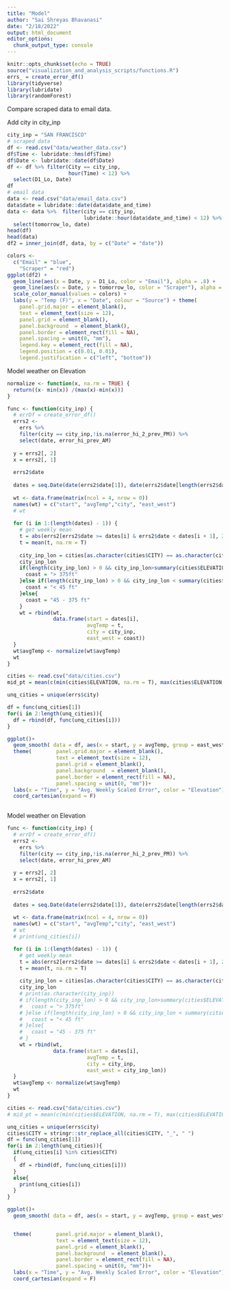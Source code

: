 ```yaml
---
title: "Model"
author: "Sai Shreyas Bhavanasi"
date: "2/18/2022"
output: html_document
editor_options: 
  chunk_output_type: console
---
```


```r
knitr::opts_chunk$set(echo = TRUE)
source("visualization_and_analysis_scripts/functions.R")
errs_ = create_error_df()
library(tidyverse)
library(lubridate)
library(randomForest)
```

Compare scraped data to email data. 

Add city in city_inp

```r
city_inp = "SAN FRANCISCO"
# scraped data
df <- read.csv("data/weather_data.csv")
df$Time <- lubridate::hms(df$Time)
df$Date <- lubridate::date(df$Date)
df <- df %>% filter(City == city_inp,
                    hour(Time) < 12) %>%
  select(D1_Lo, Date)
df
# email data
data <- read.csv("data/email_data.csv")
data$date = lubridate::date(data$date_and_time)
data <- data %>%  filter(city == city_inp,
                         lubridate::hour(data$date_and_time) < 12) %>%
  select(tomorrow_lo, date)
head(df)
head(data)
df2 = inner_join(df, data, by = c("Date" = "date"))

colors <-
  c("Email" = "blue",
    "Scraper" = "red")
ggplot(df2) +
  geom_line(aes(x = Date, y = D1_Lo, color = "Email"), alpha = .8) +
  geom_line(aes(x = Date, y = tomorrow_lo, color = "Scraper"), alpha = .8) +
  scale_color_manual(values = colors) +
  labs(y = "Temp (F)", x = "Date", colour = "Source") + theme(
    panel.grid.major = element_blank(),
    text = element_text(size = 12),
    panel.grid = element_blank(),
    panel.background  = element_blank(),
    panel.border = element_rect(fill = NA),
    panel.spacing = unit(0, "mm"),
    legend.key = element_rect(fill = NA),
    legend.position = c(0.01, 0.01),
    legend.justification = c("left", "bottom"))

```


Model weather on Elevation

```r
normalize <- function(x, na.rm = TRUE) {
  return((x- min(x)) /(max(x)-min(x)))
}

func <- function(city_inp) {
  # errDf = create_error_df()
  errs2 <-
    errs %>%
    filter(city == city_inp,!is.na(error_hi_2_prev_PM)) %>%
    select(date, error_hi_prev_AM)
  
  y = errs2[, 2]
  x = errs2[, 1]
  
  errs2$date
  
  dates = seq.Date(date(errs2$date[1]), date(errs2$date[length(errs2$date)]), by = 7)
  
  wt <- data.frame(matrix(ncol = 4, nrow = 0))
  names(wt) = c("start", "avgTemp","city", "east_west")
  # wt
  
  for (i in 1:(length(dates) - 1)) {
    # get weekly mean
    t = abs(errs2[errs2$date >= dates[i] & errs2$date < dates[i + 1], 2])
    t = mean(t, na.rm = T)
    
    city_inp_lon = cities[as.character(cities$CITY) == as.character(city_inp),]$ELEVATION  
    city_inp_lon
    if(length(city_inp_lon) > 0 && city_inp_lon>summary(cities$ELEVATION)[5]){
      coast = "> 375ft"
    }else if(length(city_inp_lon) > 0 && city_inp_lon < summary(cities$ELEVATION)[2]){
      coast = "< 45 ft"
    }else{
      coast = "45 - 375 ft"
    }
    wt = rbind(wt,
               data.frame(start = dates[i],
                          avgTemp = t,
                          city = city_inp,
                          east_west = coast))
  }
  wt$avgTemp <- normalize(wt$avgTemp)
  wt
}

cities <- read.csv("data/cities.csv")
mid_pt = mean(c(min(cities$ELEVATION, na.rm = T), max(cities$ELEVATION, na.rm = T)))

unq_cities = unique(errs$city)

df = func(unq_cities[1])
for(i in 2:length(unq_cities)){
  df = rbind(df, func(unq_cities[i]))
}

ggplot()+
  geom_smooth( data = df, aes(x = start, y = avgTemp, group = east_west, color = east_west), alpha = .4, se = T)+
  theme(        panel.grid.major = element_blank(),
                text = element_text(size = 12),
                panel.grid = element_blank(),
                panel.background  = element_blank(),
                panel.border = element_rect(fill = NA),
                panel.spacing = unit(0, "mm"))+
  labs(x = "Time", y = "Avg. Weekly Scaled Error", color = "Elevation")+
  coord_cartesian(expand = F)
  
```

Model weather on Elevation

```r
func <- function(city_inp) {
  # errDf = create_error_df()
  errs2 <-
    errs %>%
    filter(city == city_inp,!is.na(error_hi_2_prev_PM)) %>%
    select(date, error_hi_prev_AM)
  
  y = errs2[, 2]
  x = errs2[, 1]
  
  errs2$date
  
  dates = seq.Date(date(errs2$date[1]), date(errs2$date[length(errs2$date)]), by = 7)
  
  wt <- data.frame(matrix(ncol = 4, nrow = 0))
  names(wt) = c("start", "avgTemp","city", "east_west")
  # wt
  # print(unq_cities[i])

  for (i in 1:(length(dates) - 1)) {
    # get weekly mean
    t = abs(errs2[errs2$date >= dates[i] & errs2$date < dates[i + 1], 2])
    t = mean(t, na.rm = T)
    
    city_inp_lon = cities[as.character(cities$CITY) == as.character(city_inp),]$CLIMATE  
    city_inp_lon
    # print(as.character(city_inp))
    # if(length(city_inp_lon) > 0 && city_inp_lon>summary(cities$ELEVATION)[5]){
    #   coast = "> 375ft"
    # }else if(length(city_inp_lon) > 0 && city_inp_lon < summary(cities$ELEVATION)[2]){
    #   coast = "< 45 ft"
    # }else{
    #   coast = "45 - 375 ft"
    # }
    wt = rbind(wt,
               data.frame(start = dates[i],
                          avgTemp = t,
                          city = city_inp,
                          east_west = city_inp_lon))
  }
  wt$avgTemp <- normalize(wt$avgTemp)
  wt
}

cities <- read.csv("data/cities.csv")
# mid_pt = mean(c(min(cities$ELEVATION, na.rm = T), max(cities$ELEVATION, na.rm = T)))

unq_cities = unique(errs$city)
cities$CITY = stringr::str_replace_all(cities$CITY, "_", " ")
df = func(unq_cities[1])
for(i in 2:length(unq_cities)){
  if(unq_cities[i] %in% cities$CITY)
  { 
    df = rbind(df, func(unq_cities[i]))
  }
  else{
    print(unq_cities[i])
  }
}

ggplot()+
  geom_smooth( data = df, aes(x = start, y = avgTemp, group = east_west, color = east_west), alpha = .4, se = T)+


  theme(        panel.grid.major = element_blank(),
                text = element_text(size = 12),
                panel.grid = element_blank(),
                panel.background  = element_blank(),
                panel.border = element_rect(fill = NA),
                panel.spacing = unit(0, "mm"))+
  labs(x = "Time", y = "Avg. Weekly Scaled Error", color = "Elevation")+
  coord_cartesian(expand = F)
  
```
